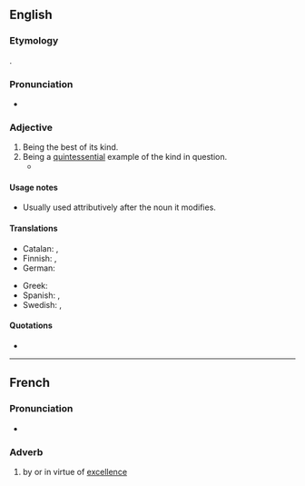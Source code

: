 ==English==

===Etymology===
{{bor|en|fr|par excellence||by excellence}}.

===Pronunciation===
* {{IPA|/pɑɹ ɛksəˈlɑns/|lang=en}}

===Adjective===
{{en-adj|-}}

# Being the best of its kind.
# Being a [[quintessential]] example of the kind in question.
#* {{quote-book
|passage=[in footnote 71] The Roman Senate conferred the honorific title of Augustus (the imperial title '''par excellence''') upon Octavian in 27 {{B.C.E.}}.
|title=Inferno
|year=2009
|author=Stanley Lombardo|page=176|url=http://books.google.com/books?id=SXX9pMFCR8IC&pg=PA176&lpg=PA176&dq=%22The+Roman+Senate+conferred+the+honorific+title+of+Augustus+%28the+imperial+title+%27%27%27par+excellence%27%27%27%29+upon+Octavian+in+27%22&source=bl&ots=GktE2ub5IV&sig=fRHWMNb9Lf9zbl8dY4q8rKd37cs&hl=en&sa=X&ei=KPI3UMDdBMH40gGT-ICgDQ&ved=0CC8Q6AEwAA#v=onepage&q=%22The%20Roman%20Senate%20conferred%20the%20honorific%20title%20of%20Augustus%20%28the%20imperial%20title%20%27%27%27par%20excellence%27%27%27%29%20upon%20Octavian%20in%2027%22&f=false}}

====Usage notes====
* Usually used attributively after the noun it modifies.

====Translations====
{{trans-top|being quintessential example of one's kind}}
* Catalan: {{t|ca|per antonomàsia}}, {{t|ca|per excel·lència}}
* Finnish: {{t+|fi|loistava}}, {{t|fi|par excellence}}
* German: {{t+|de|par excellence}}
{{trans-mid}}
* Greek: {{t|el|κατ' εξοχήν}}
* Spanish: {{t+|es|por antonomasia}}, {{t|es|por excelencia}}
* Swedish: {{t|sv|framför alla andra}}, {{t+|sv|par excellence}}
{{trans-bottom}}

====Quotations====
* {{quote-book
|passage=He was '''par excellence''' a theologian
|title=The Institutes of the Christian Religion
|year=2009
|author=John Calvin}}

----

==French==

===Pronunciation===
* {{fr-IPA}}

===Adverb===
{{fr-adv}}

# by or in virtue of [[excellence]]
